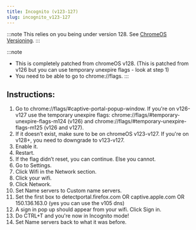 ```yaml
---
title: Incognito (v123-127)
slug: incognito_v123-127
---
```



:::note
This relies on you being under version 128. See [ChromeOS Versioning](/kajigs/crosver).
:::

:::note
- This is completely patched from chromeOS v128. (This is patched from v126 but you can use temporary unexpire flags - look at step 1)
- You need to be able to go to chrome://flags.
:::

## **Instructions:**
1. Go to chrome://flags/#captive-portal-popup-window. If you're on v126-v127 use the temporary unexpire flags: chrome://flags/#temporary-unexpire-flags-m124 (v126) and chrome://flags/#temporary-unexpire-flags-m125 (v126 and v127).
2. If it doesn’t exist, make sure to be on chromeOS v123-v127. If you're on v128+, you need to downgrade to v123-v127.
3. Enable it.
4. Restart.
5. If the flag didn’t reset, you can continue. Else you cannot.
6. Go to Settings.
7. Click Wifi in the Network section.
8. Click your wifi.
9. Click Network.
10. Set Name servers to Custom name servers.
11. Set the first box to detectportal.firefox.com OR captive.apple.com OR 150.136.163.0 (yes you can use the v105 dns)
12. A sign in pop up should appear from your wifi. Click Sign in.
13. Do CTRL+T and you're now in Incognito mode!
14. Set Name servers back to what it was before.

